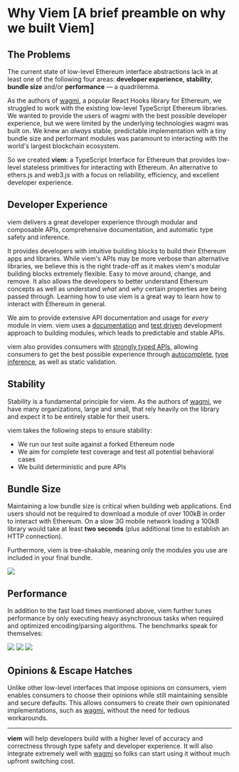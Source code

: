 # Why Viem [A brief preamble on why we built Viem]

## The Problems

The current state of low-level Ethereum interface abstractions lack in at least one of the following four areas: **developer experience**, **stability**, **bundle size** and/or **performance** — a quadrilemma.

As the authors of [wagmi](https://wagmi.sh), a popular React Hooks library for Ethereum, we struggled to work with the existing low-level TypeScript Ethereum libraries. We wanted to provide the users of wagmi with the best possible developer experience, but we were limited by the underlying technologies wagmi was built on. We knew an _always_ stable, predictable implementation with a tiny bundle size and performant modules was paramount to interacting with the world's largest blockchain ecosystem.

So we created **viem**: a TypeScript Interface for Ethereum that provides low-level stateless primitives for interacting with Ethereum. An alternative to ethers.js and web3.js with a focus on reliability, efficiency, and excellent developer experience.

## Developer Experience

viem delivers a great developer experience through modular and composable APIs, comprehensive documentation, and automatic type safety and inference.

It provides developers with intuitive building blocks to build their Ethereum apps and libraries. While viem's APIs may be more verbose than alternative libraries, we believe this is the right trade-off as it makes viem's modular building blocks extremely flexible. Easy to move around, change, and remove. It also allows the developers to better understand Ethereum concepts as well as understand _what_ and _why_ certain properties are being passed through. Learning how to use viem is a great way to learn how to interact with Ethereum in general.

We aim to provide extensive API documentation and usage for _every_ module in viem. viem uses a [documentation](https://gist.github.com/zsup/9434452) and [test driven](<https://en.wikipedia.org/wiki/Test-driven_development#:~:text=Test%2Ddriven%20development%20(TDD),software%20against%20all%20test%20cases.>) development approach to building modules, which leads to predictable and stable APIs.

viem also provides consumers with [strongly typed APIs](/docs/typescript), allowing consumers to get the best possible experience through [autocomplete](https://twitter.com/awkweb/status/1555678944770367493), [type inference](https://twitter.com/_jxom/status/1570244174502588417?s=20), as well as static validation.

## Stability

Stability is a fundamental principle for viem. As the authors of [wagmi](https://wagmi.sh), we have many organizations, large and small, that rely heavily on the library and expect it to be entirely stable for their users.

viem takes the following steps to ensure stability:

- We run our test suite against a forked Ethereum node
- We aim for complete test coverage and test all potential behavioral cases
- We build deterministic and pure APIs

## Bundle Size

Maintaining a low bundle size is critical when building web applications. End users should not be required to download a module of over 100kB in order to interact with Ethereum. On a slow 3G mobile network loading a 100kB library would take at least **two seconds** (plus additional time to establish an HTTP connection).

Furthermore, viem is tree-shakable, meaning only the modules you use are included in your final bundle.

<div className="h-4"></div>
<img src="/bench-bundlesize.svg" />

## Performance

In addition to the fast load times mentioned above, viem further tunes performance by only executing heavy asynchronous tasks when required and optimized encoding/parsing algorithms. The benchmarks speak for themselves:

<div className="m-auto mt-10 space-y-14 w-10/12">
  <img src="/bench-isaddress.svg" />
  <img src="/bench-parseabi.svg" />
  <img src="/bench-encodeabi.svg" />
</div>

## Opinions & Escape Hatches

Unlike other low-level interfaces that impose opinions on consumers, viem enables consumers to choose their opinions while still maintaining sensible and secure defaults. This allows consumers to create their own opinionated implementations, such as [wagmi](https://wagmi.sh), without the need for tedious workarounds.

---

**viem** will help developers build with a higher level of accuracy and correctness through type safety and developer experience. It will also integrate extremely well with [wagmi](https://wagmi.sh) so folks can start using it without much upfront switching cost.
